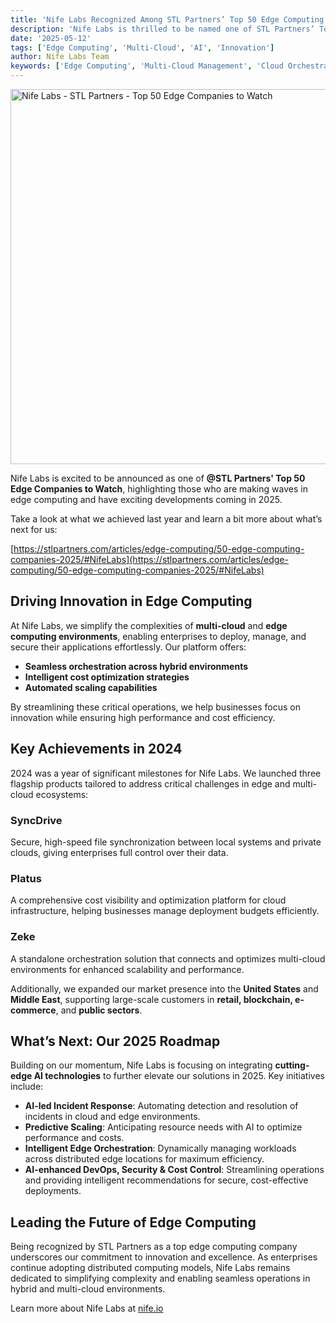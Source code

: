 ```yaml
---
title: 'Nife Labs Recognized Among STL Partners’ Top 50 Edge Computing Companies to Watch in 2025'
description: 'Nife Labs is thrilled to be named one of STL Partners’ Top 50 Edge Companies to Watch in 2025, recognizing our innovation in simplifying multi-cloud and edge computing environments with AI-led solutions for enterprises worldwide.'
date: '2025-05-12'
tags: ['Edge Computing', 'Multi-Cloud', 'AI', 'Innovation']
author: Nife Labs Team
keywords: ['Edge Computing', 'Multi-Cloud Management', 'Cloud Orchestration', 'AI Automation', 'DevOps', 'Cloud Cost Optimization', '6G Use Cases', 'Hybrid Cloud', 'Distributed Systems', 'Edge AI', 'Nife Labs', 'STL Partners']
---
```



<img src="https://media.licdn.com/dms/image/v2/D5622AQFeM5eb6xBqXw/feedshare-shrink_800/B56ZaBnOCuGQAg-/0/1745931265305?e=1749686400&v=beta&t=3B9jJaJFCkUok5F58qBInfdCzBM9zp2bnihkQCYPZF4" alt="Nife Labs - STL Partners - Top 50 Edge Companies to Watch " width="600" height="auto"/>
<br/>




Nife Labs is excited to be announced as one of **@STL Partners' Top 50 Edge Companies to Watch**, highlighting those who are making waves in edge computing and have exciting developments coming in 2025.

Take a look at what we achieved last year and learn a bit more about what’s next for us:

[https://stlpartners.com/articles/edge-computing/50-edge-computing-companies-2025/#NifeLabs](https://stlpartners.com/articles/edge-computing/50-edge-computing-companies-2025/#NifeLabs)

## Driving Innovation in Edge Computing

At Nife Labs, we simplify the complexities of **multi-cloud** and **edge computing environments**, enabling enterprises to deploy, manage, and secure their applications effortlessly. Our platform offers:

- **Seamless orchestration across hybrid environments**
- **Intelligent cost optimization strategies**
- **Automated scaling capabilities**

By streamlining these critical operations, we help businesses focus on innovation while ensuring high performance and cost efficiency.

## Key Achievements in 2024

2024 was a year of significant milestones for Nife Labs. We launched three flagship products tailored to address critical challenges in edge and multi-cloud ecosystems:

### SyncDrive
Secure, high-speed file synchronization between local systems and private clouds, giving enterprises full control over their data.

### Platus
A comprehensive cost visibility and optimization platform for cloud infrastructure, helping businesses manage deployment budgets efficiently.

### Zeke
A standalone orchestration solution that connects and optimizes multi-cloud environments for enhanced scalability and performance.

Additionally, we expanded our market presence into the **United States** and **Middle East**, supporting large-scale customers in **retail, blockchain, e-commerce**, and **public sectors**.

## What’s Next: Our 2025 Roadmap

Building on our momentum, Nife Labs is focusing on integrating **cutting-edge AI technologies** to further elevate our solutions in 2025. Key initiatives include:

- **AI-led Incident Response**: Automating detection and resolution of incidents in cloud and edge environments.
- **Predictive Scaling**: Anticipating resource needs with AI to optimize performance and costs.
- **Intelligent Edge Orchestration**: Dynamically managing workloads across distributed edge locations for maximum efficiency.
- **AI-enhanced DevOps, Security & Cost Control**: Streamlining operations and providing intelligent recommendations for secure, cost-effective deployments.

## Leading the Future of Edge Computing

Being recognized by STL Partners as a top edge computing company underscores our commitment to innovation and excellence. As enterprises continue adopting distributed computing models, Nife Labs remains dedicated to simplifying complexity and enabling seamless operations in hybrid and multi-cloud environments.

Learn more about Nife Labs at [nife.io](https://nife.io)
